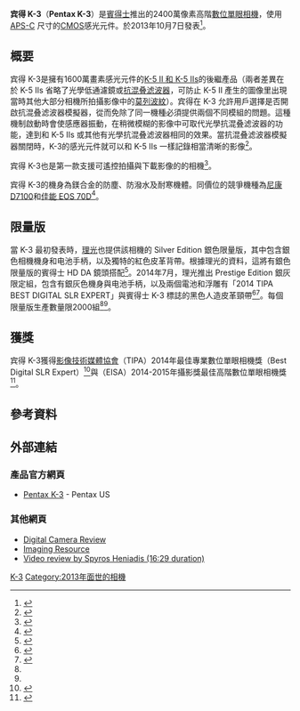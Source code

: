 {{noteTA
|1=zh-hans:宾得; zh-hk:賓得; zh-tw:賓得士
|2=zh-cn:数码单镜头反光相机;zh-hk:數碼單鏡反光相機;zh-tw:數位單眼相機;
}}
{{Infobox camera
| model        = Pentax K-3
| image        = Pentax K3 jm6729.jpg
| caption      = 
| kind         = [[數位單眼相機|數位單眼相機]]
| sensor       = [[APS-C|APS-C]] 23.7 × 15.7 mm [[互補式金屬氧化物半導體|CMOS]]
| res = 24.71 百萬[[像素|像素]] （6016×4000）
| lens = 可更换镜头的[[賓得士K接環|賓得士 K<sub>AF3</sub> 和 K<sub>AF2</sub>接環]]，适用于宾得的自动对焦镜头，较旧的手动镜头以手动光圈环形式提供支援。
| shutterRange = 1/8000 – 30秒，長時間曝光（B快門）
| speedRange   = ISO 100–51,200，以1、½或⅓階為增量 
| metering     = 有實時場景分析系統的86,000像素 RGB 測光感應器
| mmode        = 多區域測光、中央重點測光、點測光
| cont         = 最高每秒8.3幅，直到60張JPEG或23張RAW影像
| rearLCD      = 3.2英吋，1,037,000點 （720×480 [[RGB|RGB]] 像素
| storage      = 雙[[SD卡|SD卡]]（含SDHC、SDXC），可使用無線網路共享專用 Flucard。
| emode        = 綠色模式（全自動）、程序曝光、[[快门优先|快门优先]]、[[光圈优先|光圈优先]]、手动曝光、{{link-en|感光度優先|sensitivity priority}}、光圈與快門優先、長時間曝光、閃燈同步快門、三個使用者設定
| flash        = 內建彈出式閃光燈、支援高速同步的 P-TTL 閃光燈熱靴、影室閃光燈用[[PC同步接口|PC同步接口]]插座、1/180 {{link-en|閃光燈同步|Flash synchronization}}（X-sync）速度
| battery      = D-LI90 可充電鋰離子電池
| dimensions = 131×97×73 mm
| obp          = D-BG5 [[电池手柄|电池手柄]]，可附帶一顆 D-LI90 電池或6顆 AA 電池
| viewfinder   = 0.95放大倍率，100% 覆蓋的眼平[[五稜鏡|五稜鏡]]
| weight       = 附電池：800 g<br />不附電池：715 g
| made_in      = {{Flag|Philippines}}
}}

'''宾得 K-3'''（'''Pentax K-3'''）是[[賓得士|賓得士]]推出的2400萬像素高階[[數位單眼相機|數位單眼相機]]，使用 [[先進攝影系統C型|APS-C]] 尺寸的[[互補式金屬氧化物半導體|CMOS]]感光元件。於2013年10月7日發表<ref name="dpr_preview">{{cite web|url=http://www.dpreview.com/news/2013/10/07/ricoh-announces-pentax-k-3-24mp-dslr-with-optional-low-pass-filtering|title=Ricoh announces Pentax K-3 24MP DSLR with selectable low pass filtering|date=2013-10-07|accessdate=2013-10-13|archive-date=2013-10-10|archive-url=https://web.archive.org/web/20131010011856/http://www.dpreview.com/news/2013/10/07/ricoh-announces-pentax-k-3-24mp-dslr-with-optional-low-pass-filtering|dead-url=no}}</ref>。

== 概要 ==
宾得 K-3是擁有1600萬畫素感光元件的[[宾得_K-5_II|K-5 II 和 K-5 IIs]]的後繼產品（兩者差異在於 K-5 IIs 省略了光學低通濾鏡或[[抗混叠滤波器|抗混叠滤波器]]，可防止 K-5 II 產生的圖像里出現當時其他大部分相機所拍攝影像中的[[莫列波紋|莫列波紋]]）。宾得在 K-3 允許用戶選擇是否開啟抗混叠滤波器模擬器，從而免除了同一機種必須提供兩個不同模組的問題。這種機制啟動時會使感應器振動，在稍微模糊的影像中可取代光學抗混叠滤波器的功能，達到和 K-5 IIs 或其他有光學抗混叠滤波器相同的效果。當抗混叠滤波器模擬器關閉時，K-3的感光元件就可以和 K-5 IIs 一樣記錄相當清晰的影像<ref>{{Cite web |url=http://www.englishphotographer.com/pentax-k3-camera-review/ |title=Review by Ben Evans |access-date=2015-02-11 |archive-date=2020-10-31 |archive-url=https://web.archive.org/web/20201031080759/http://www.englishphotographer.com/pentax-k3-camera-review/ |dead-url=no }}</ref>。

宾得 K-3也是第一款支援可遙控拍攝與下載影像的{{link-en|宾得 FluCard|Pentax FluCard}}的相機<ref>{{Cite web |url=http://www.dpreview.com/articles/8850365696/pentax-o-fc1-flucard-the-wireless-details |title=Pentax O-FC1 FluCard: The wireless details |access-date=2015-02-11 |archive-date=2015-12-08 |archive-url=https://web.archive.org/web/20151208202744/http://www.dpreview.com/articles/8850365696/pentax-o-fc1-flucard-the-wireless-details |dead-url=no }}</ref>。

宾得 K-3的機身為鎂合金的防塵、防潑水及耐寒機體。同價位的競爭機種為[[尼康D7100|尼康D7100]]和[[佳能_EOS_70D|佳能 EOS 70D]]<ref>{{cite web |url=http://www.expertreviews.co.uk/dslrs/1302916/pentax-k-3-review-hands-on |title=Pentax K-3 review - Hands on |author=Seth Barton |accessdate=January 28, 2014 |archive-date=2014-10-26 |archive-url=https://web.archive.org/web/20141026103451/http://www.expertreviews.co.uk/dslrs/1302916/pentax-k-3-review-hands-on |dead-url=no }}</ref>。

==限量版==
當 K-3 最初發表時，[[理光|理光]]也提供該相機的 Silver Edition 銀色限量版，其中包含銀色相機機身和电池手柄，以及獨特的紅色皮革背帶。根據理光的資料，這將有銀色限量版的賓得士 HD DA 鏡頭搭配<ref name="dpr1">{{Cite web |url=http://www.dpreview.com/articles/8357047859/ricoh-announces-pentax-k-3-24mp-dslr-with-optional-low-pass-filtering |title=Ricoh announces Pentax K-3 24MP DSLR with selectable low pass filtering |access-date=2015-02-11 |archive-date=2020-08-08 |archive-url=https://web.archive.org/web/20200808144033/https://www.dpreview.com/articles/8357047859/ricoh-announces-pentax-k-3-24mp-dslr-with-optional-low-pass-filtering |dead-url=no }}</ref>。2014年7月，理光推出 Prestige Edition 銀灰限定組，包含有銀灰色機身與电池手柄，以及兩個電池和浮雕有「2014 TIPA BEST DIGITAL SLR EXPERT」與賓得士 K-3 標誌的黑色人造皮革頸帶<ref name="dpr2">{{Cite web |url=http://www.dpreview.com/articles/1093365305/ricoh-announces-pentax-k-3-prestige-edition |title=Ricoh announces Pentax K-3 Prestige Edition |access-date=2015-02-11 |archive-date=2017-07-29 |archive-url=https://web.archive.org/web/20170729140505/https://www.dpreview.com/articles/1093365305/ricoh-announces-pentax-k-3-prestige-edition |dead-url=no }}</ref><ref>{{Cite web |url=http://www.ubergizmo.com/2014/07/ricoh-unveils-pentax-k-3-prestige-edition/ |title=Ricoh Unveils Pentax K-3 Prestige Edition |access-date=2015-02-11 |archive-date=2020-09-28 |archive-url=https://web.archive.org/web/20200928125444/https://www.ubergizmo.com/2014/07/ricoh-unveils-pentax-k-3-prestige-edition/ |dead-url=no }}</ref>。每個限量版生產數量限2000組<ref name="dpr1" /><ref name="dpr2" />。

==獲獎==
宾得 K-3獲得[[影像技術媒體協會|影像技術媒體協會]]（TIPA）2014年最佳專業數位單眼相機獎（Best Digital SLR Expert）<ref>{{Cite web |url=http://www.tipa.com/awards-en/pentax-k-3 |title=Best Digital SLR Camera: Pentax K-3 |access-date=2015-02-11 |archive-date=2018-10-02 |archive-url=https://web.archive.org/web/20181002231856/http://www.tipa.com/awards-en/pentax-k-3 |dead-url=no }}</ref>與{{link-en|歐洲影像及音樂協會|European Imaging and Sound Association}}（EISA）2014-2015年攝影獎最佳高階數位單眼相機獎<ref>{{Cite web |url=http://www.eisa.eu/awards/photography/40/european-advanced-dslr-camera-2014-2015.html |title=EUROPEAN ADVANCED DSLR CAMERA 2014-2015 PENTAX K-3 |access-date=2015-02-11 |archive-date=2015-02-11 |archive-url=https://web.archive.org/web/20150211180341/http://www.eisa.eu/awards/photography/40/european-advanced-dslr-camera-2014-2015.html |dead-url=no }}</ref>。

== 參考資料 ==
{{reflist}}

== 外部連結 ==
{{Commons category multi|Pentax K-3|Taken with Pentax K-3}}
===產品官方網頁===
*[https://web.archive.org/web/20131011000741/http://www.us.ricoh-imaging.com/dslr/K-3_ Pentax K-3] - Pentax US

===其他網頁===
*[http://www.digitalcamerareview.com/default.asp?newsID=5438&news=pentax+K-3+Nikon+D600+head+to+head+comparison+Pentax+wins Digital Camera Review] {{Wayback|url=http://www.digitalcamerareview.com/default.asp?newsID=5438&news=pentax+K-3+Nikon+D600+head+to+head+comparison+Pentax+wins |date=20150211173942 }}
*[http://www.imaging-resource.com/PRODS/pentax-k3/pentax-k3A.HTM Imaging Resource] {{Wayback|url=http://www.imaging-resource.com/PRODS/pentax-k3/pentax-k3A.HTM |date=20210118141911 }}
*[http://www.youtube.com/watch?v=eEAfjHOK86w Video review by Spyros Heniadis (16:29 duration)] {{Wayback|url=http://www.youtube.com/watch?v=eEAfjHOK86w |date=20201121154224 }}

{{Pentax DSLR Cameras}}
{{DSLR cameras with movie mode}}

[[Category:宾得数码单镜反光相机|K-3]]
[[Category:2013年面世的相機|Category:2013年面世的相機]]